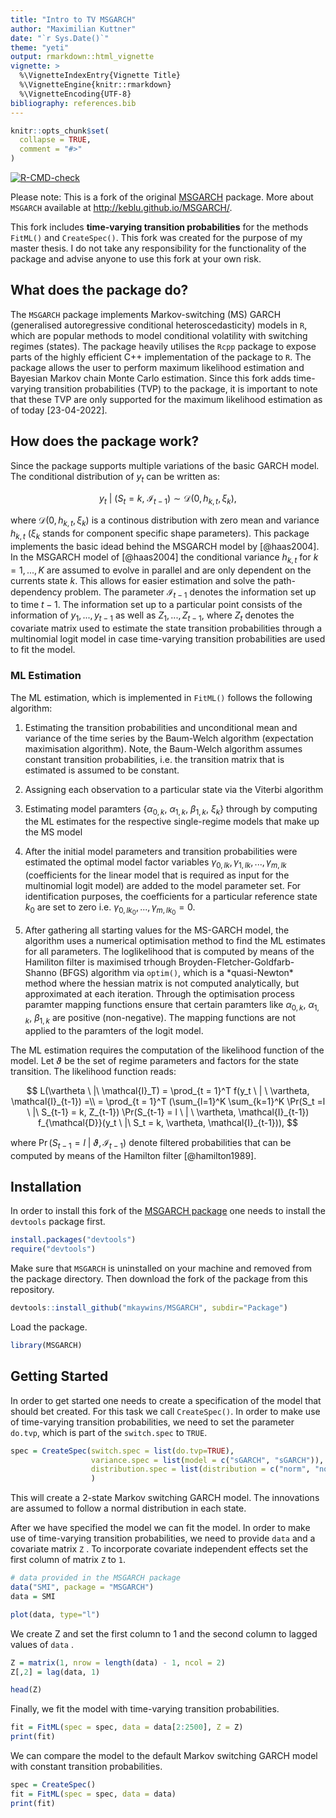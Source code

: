 ```yaml
---
title: "Intro to TV MSGARCH"
author: "Maximilian Kuttner"
date: "`r Sys.Date()`"
theme: "yeti"
output: rmarkdown::html_vignette
vignette: >
  %\VignetteIndexEntry{Vignette Title}
  %\VignetteEngine{knitr::rmarkdown}
  %\VignetteEncoding{UTF-8}
bibliography: references.bib
---
```


```r
knitr::opts_chunk$set(
  collapse = TRUE,
  comment = "#>"
)
```

<!-- badges: start -->

[![R-CMD-check](https://github.com/mkaywins/MSGARCH/workflows/R-CMD-check/badge.svg)](https://github.com/mkaywins/MSGARCH/actions)

<!-- badges: end -->

Please note: This is a fork of the original [MSGARCH](https://github.com/keblu/MSGARCH) package. More about `MSGARCH` available at <http://keblu.github.io/MSGARCH/>.

This fork includes **time-varying transition probabilities** for the methods `FitML()` and `CreateSpec()`. This fork was created for the purpose of my master thesis. I do not take any responsibility for the functionality of the package and advise anyone to use this fork at your own risk.

## What does the package do?

The `MSGARCH` package implements Markov-switching (MS) GARCH (generalised autoregressive conditional heteroscedasticity) models in `R`, which are popular methods to model conditional volatility with switching regimes (states). The package heavily utilises the `Rcpp` package to expose parts of the highly efficient C++ implementation of the package to `R`. The package allows the user to perform maximum likelihood estimation and Bayesian Markov chain Monte Carlo estimation. Since this fork adds time-varying transition probabilities (TVP) to the package, it is important to note that these TVP are only supported for the maximum likelihood estimation as of today [23-04-2022].

## How does the package work?

Since the package supports multiple variations of the basic GARCH model. The conditional distribution of $y_t$ can be written as:

$$
y_t \ | \ (S_t = k, \ \mathcal{I}_{t-1}) \sim \mathcal{D}(0, h_{k,t}, \xi_{k}),
$$

where $\mathcal{D}(0, h_{k,t}, \xi_{k})$ is a continous distribution with zero mean and variance $h_{k,t}$ ($\xi_{k}$ stands for component specific shape parameters). This package implements the basic idead behind the MSGARCH model by [@haas2004]. In the MSGARCH model of [@haas2004] the conditional variance $h_{k,t}$ for $k = 1, ..., K$ are assumed to evolve in parallel and are only dependent on the currents state $k$. This allows for easier estimation and solve the path-dependency problem. The parameter $\mathcal{I}_{t-1}$ denotes the information set up to time $t-1$. The information set up to a particular point consists of the information of $y_{1},...,y_{t-1}$ as well as $Z_{1},...,Z_{t-1}$, where $Z_t$ denotes the covariate matrix used to estimate the state transition probabilities through a multinomial logit model in case time-varying transition probabilities are used to fit the model.

### ML Estimation

The ML estimation, which is implemented in `FitML()` follows the following algorithm:

1.  Estimating the transition probabilities and unconditional mean and variance of the time series by the Baum-Welch algorithm (expectation maximisation algorithm). Note, the Baum-Welch algorithm assumes constant transition probabilities, i.e. the transition matrix that is estimated is assumed to be constant.

2.  Assigning each observation to a particular state via the Viterbi algorithm

3.  Estimating model paramters $\{\alpha_{0,k},\ \alpha_{1,k},\ \beta_{1,k},\ \xi_{k} \}$ through by computing the ML estimates for the respective single-regime models that make up the MS model

4.  After the initial model parameters and transition probabilities were estimated the optimal model factor variables $\gamma_{0,lk}, \gamma_{1,lk}, ..., \gamma_{m,lk}$ (coefficients for the linear model that is required as input for the multinomial logit model) are added to the model parameter set. For identification purposes, the coefficients for a particular reference state $k_0$ are set to zero i.e. $\gamma_{0,lk_0}, ..., \gamma_{m,lk_0} = 0$.

5.  After gathering all starting values for the MS-GARCH model, the algorithm uses a numerical optimisation method to find the ML estimates for all parameters. The loglikelihood that is computed by means of the Hamiliton filter is maximised trhough Broyden-Fletcher-Goldfarb-Shanno (BFGS) algorithm via `optim()`, which is a \*quasi-Newton\* method where the hessian matrix is not computed analytically, but approximated at each iteration. Through the optimisation process paramter mapping functions ensure that certain paramters like $\alpha_{0,k}, \ \alpha_{1,k}, \ \beta_{1,k}$ are positive (non-negative). The mapping functions are not applied to the paramters of the logit model.

The ML estimation requires the computation of the likelihood function of the model. Let $\vartheta$ be the set of regime parameters and factors for the state transition. The likelihood function reads:

$$
L(\vartheta \ |\ \mathcal{I}_T) = \prod_{t = 1}^T f(y_t \ | \ \vartheta, \mathcal{I}_{t-1}) =\\ = \prod_{t = 1}^T (\sum_{l=1}^K \sum_{k=1}^K \Pr(S_t =l \ |\ S_{t-1} = k, Z_{t-1}) \Pr(S_{t-1} = l \ | \ \vartheta, \mathcal{I}_{t-1}) f_{\mathcal{D}}(y_t \ |\ S_t = k, \vartheta, \mathcal{I}_{t-1})),
$$

where $\Pr(S_{t-1} = l \ | \ \vartheta, \mathcal{I}_{t-1})$ denote filtered probabilities that can be computed by means of the Hamilton filter [@hamilton1989].

## Installation

In order to install this fork of the [MSGARCH package](https://github.com/keblu/MSGARCH) one needs to install the `devtools` package first.

```r
install.packages("devtools")
require("devtools")
```

Make sure that `MSGARCH` is uninstalled on your machine and removed from the package directory. Then download the fork of the package from this repository.

```r
devtools::install_github("mkaywins/MSGARCH", subdir="Package")
```

Load the package.

```r
library(MSGARCH)
```

## Getting Started

In order to get started one needs to create a specification of the model that should bet created. For this task we call `CreateSpec()`. In order to make use of time-varying transition probabilities, we need to set the parameter `do.tvp`, which is part of the `switch.spec` to `TRUE`.

```r
spec = CreateSpec(switch.spec = list(do.tvp=TRUE),
                  variance.spec = list(model = c("sGARCH", "sGARCH")),
                  distribution.spec = list(distribution = c("norm", "norm"))
                  )
```

This will create a 2-state Markov switching GARCH model. The innovations are assumed to follow a normal distribution in each state.

After we have specified the model we can fit the model. In order to make use of time-varying transition probabilities, we need to provide `data` and a covariate matrix `Z` . To incorporate covariate independent effects set the first column of matrix `Z` to `1`.

```r
# data provided in the MSGARCH package
data("SMI", package = "MSGARCH")
data = SMI

```

```r
plot(data, type="l")
```

We create Z and set the first column to 1 and the second column to lagged values of `data` .

```r
Z = matrix(1, nrow = length(data) - 1, ncol = 2)
Z[,2] = lag(data, 1)

head(Z)
```

Finally, we fit the model with time-varying transition probabilities.

```r
fit = FitML(spec = spec, data = data[2:2500], Z = Z)
print(fit)
```

We can compare the model to the default Markov switching GARCH model with constant transition probabilities.

```r
spec = CreateSpec()
fit = FitML(spec = spec, data = data)
print(fit)
```
